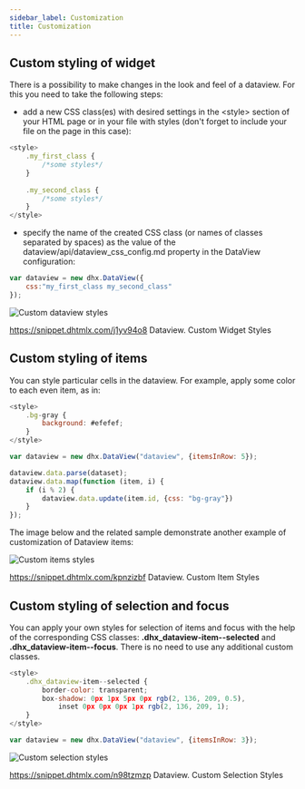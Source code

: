 ```yaml
---
sidebar_label: Customization
title: Customization
---          
```


Сustom styling of widget
----------------

There is a possibility to make changes in the look and feel of a dataview. For this you need to take the following steps:

- add a new CSS class(es) with desired settings in the &lt;style&gt; section of your HTML page or in your file with styles (don't forget to include your file on the page in this case):

~~~js
<style>
	.my_first_class {
		/*some styles*/
	}
    
    .my_second_class {
		/*some styles*/
	}
</style>
~~~

- specify the name of the created CSS class (or names of classes separated by spaces) as the value of the dataview/api/dataview_css_config.md property in the DataView configuration:

~~~js
var dataview = new dhx.DataView({ 
    css:"my_first_class my_second_class"
});
~~~

![Custom dataview styles](../assets/dataview/custom_widget_styles.png)

https://snippet.dhtmlx.com/j1yv94o8	Dataview. Custom Widget Styles

Custom styling of items 
----------------

You can style particular cells in the dataview. For example, apply some color to each even item, as in:

~~~js
<style>
	.bg-gray {
		background: #efefef;
	}
</style>

var dataview = new dhx.DataView("dataview", {itemsInRow: 5});

dataview.data.parse(dataset);
dataview.data.map(function (item, i) {
	if (i % 2) {
		dataview.data.update(item.id, {css: "bg-gray"})
	}
});
~~~

The image below and the related sample demonstrate another example of customization of Dataview items:

![Custom items styles](../assets/dataview/custom_items_styles.png)

https://snippet.dhtmlx.com/kpnzizbf	Dataview. Custom Item Styles

Custom styling of selection and focus
--------------------------

You can apply your own styles for selection of items and focus with the help of the corresponding CSS classes: <strong>.dhx_dataview-item--selected</strong> and <strong>.dhx_dataview-item--focus</strong>. There is no need to use any
additional custom classes.

~~~js
<style>
	.dhx_dataview-item--selected {
		border-color: transparent;
		box-shadow: 0px 1px 5px 0px rgb(2, 136, 209, 0.5), 
    		inset 0px 0px 0px 1px rgb(2, 136, 209, 1);
	}
</style>

var dataview = new dhx.DataView("dataview", {itemsInRow: 3});
~~~

![Custom selection styles](../assets/dataview/custom_selection_styles.png)

https://snippet.dhtmlx.com/n98tzmzp	Dataview. Custom Selection Styles


